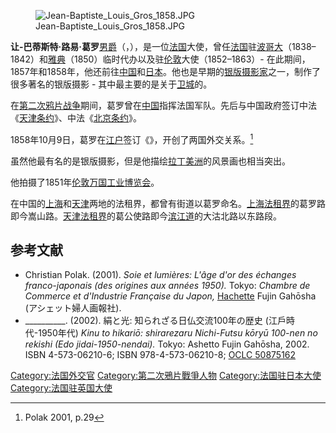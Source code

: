 [[Image:Jean-Baptiste_Louis_Gros_1858.JPG|thumb]]

'''让-巴蒂斯特·路易·葛罗'''[[男爵|男爵]]（{{lang-fr|'''Jean-Baptiste Louis Gros'''}}，{{bd|1793年|？月？日|1870年|？月？日|catIdx=J}}），是一位[[法国|法国]]大使，曾任[[法国|法国]]驻[[波哥大|波哥大]]（1838–1842）和[[雅典|雅典]]（1850）临时代办以及驻[[伦敦|伦敦]]大使（1852–1863）- 在此期间，1857年和1858年，他还前往[[中国|中国]]和[[日本|日本]]。他也是早期的[[银版摄影法|银版摄影家]]之一，制作了很多著名的银版摄影 - 其中最主要的是关于[[卫城|卫城]]的。

在[[第二次鸦片战争|第二次鸦片战争]]期间，葛罗曾在[[中国|中国]]指挥法国军队。先后与中国政府签订中法《[[天津条约|天津条约]]》、中法《[[北京条约|北京条约]]》。

1858年10月9日，葛罗在[[江户|江户]]签订《{{le|日法修好通商条约|Treaty of Amity and Commerce between France and Japan}}》，开创了两国外交关系。<ref>Polak 2001, p.29</ref>

虽然他最有名的是银版摄影，但是他描绘[[拉丁美洲|拉丁美洲]]的风景画也相当突出。

他拍摄了1851年[[伦敦|伦敦]][[万国工业博览会|万国工业博览会]]。

在中国的[[上海|上海]]和[[天津|天津]]两地的法租界，都曾有街道以葛罗命名。[[上海法租界|上海法租界]]的葛罗路即今嵩山路。[[天津法租界|天津法租界]]的葛公使路即今[[滨江道|滨江道]]的大沽北路以东路段。

== 参考文献 ==
{{Reflist}}
* Christian Polak. (2001). ''Soie et lumières: L'âge d'or des échanges franco-japonais (des origines aux années 1950).'' Tokyo: ''Chambre de Commerce et d'Industrie Française du Japon,'' [[Hachette_(publisher)|Hachette]] Fujin Gahōsha (アシェット婦人画報社).
* __________. (2002). 絹と光: 知られざる日仏交流100年の歴史 (江戶時代-1950年代) ''Kinu to hikariō: shirarezaru Nichi-Futsu kōryū 100-nen no rekishi (Edo jidai-1950-nendai).'' Tokyo: Ashetto Fujin Gahōsha, 2002. ISBN 4-573-06210-6; ISBN 978-4-573-06210-8; [http://www.worldcat.org/oclc/50875162 OCLC 50875162]{{Wayback|url=http://www.worldcat.org/oclc/50875162 |date=20090922091212 }}

{{Authority control}}
{{DEFAULTSORT:Gros, Jean-Baptiste Louis}}
[[Category:法国外交官|Category:法国外交官]]
[[Category:第二次鴉片戰爭人物|Category:第二次鴉片戰爭人物]]
[[Category:法国驻日本大使|Category:法国驻日本大使]]
[[Category:法国驻英国大使|Category:法国驻英国大使]]
